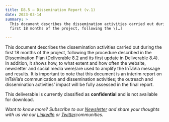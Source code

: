 ```yaml
---
title: D8.5 – Dissemination Report (v.1)
date: 2023-03-14
summary: >
  This document describes the dissemination activities carried out during the
  first 18 months of the project, following the \[…]

---
```

This document describes the dissemination activities carried out during the first 18 months of the project, following the procedure described in the Dissemination Plan (Deliverable 8.2 and its first update in Deliverable 8.4). In addition, it shows how, to what extent and how often the website, newsletter and social media were/are used to amplify the InTaVia message and results. It is important to note that this document is an interim report on InTaVia’s communication and dissemination activities; the outreach and dissemination activities' impact will be fully assessed in the final report.

This deliverable is currently classified as **confidential** and is not available for download.

*Want to know more? Subscribe to our [Newsletter](https://intavia.eu/subscribe/) and share your thoughts with us via our [LinkedIn](https://www.linkedin.com/company/project-intavia) or [Twitter](https://twitter.com/projectintavia)communities.*
